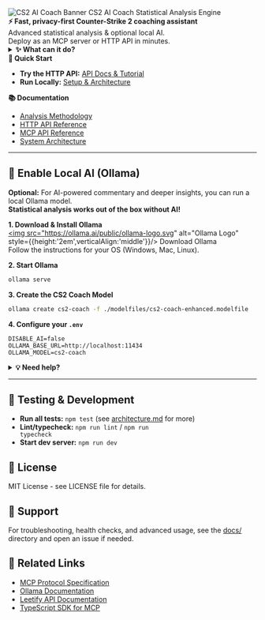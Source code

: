 <div style={{display:'flex',alignItems:'center',gap:'0.5em',marginTop:'-1em',marginBottom:'0.5em'}}>
  <img src="./assets/banner.png" alt="CS2 AI Coach Banner" style={{height:'2.5em',verticalAlign:'middle'}}/>
  <span style={{fontSize:'1.5em',fontWeight:'bold'}}>CS2 AI Coach</span>
  <span style={{fontSize:'1em',fontWeight:'normal',color:'#888',marginLeft:'0.5em'}}>Statistical Analysis Engine</span>
</div>

<div style={{
  background: 'linear-gradient(90deg, #1e293b 0%, #334155 100%)',
  color: '#fff',
  borderRadius: '1em',
  padding: '1.5em',
  margin: '1.5em 0',
  boxShadow: '0 4px 24px #0002',
  textAlign: 'center',
  fontSize: '1.2em',
}}>
  <b>⚡ Fast, privacy-first Counter-Strike 2 coaching assistant</b><br/>
  <span style={{fontSize:'1.1em'}}>Advanced statistical analysis & <span style={{color:'#38bdf8'}}>optional local AI</span>.<br/>Deploy as an MCP server or HTTP API in minutes.</span>
</div>

<details>
<summary><b>✨ What can it do?</b></summary>

- <b>Personalized coaching advice</b> with research-validated stats
- <b>Flow state & tilt detection</b> for peak performance
- <b>Actionable practice routines</b> and improvement tracking
- <b>Deploy anywhere</b>: Cloudflare, local, or integrate with Claude Desktop

</details>

<div style={{display:'flex',gap:'2em',flexWrap:'wrap',margin:'2em 0'}}>
  <div style={{flex:'1 1 300px',background:'#f1f5f9',borderRadius:'1em',padding:'1.2em',boxShadow:'0 2px 8px #0001'}}>
    <b>🚀 Quick Start</b><br/>
    <ul>
      <li><b>Try the HTTP API:</b> <a href="docs/http-api-docs.md">API Docs & Tutorial</a></li>
      <li><b>Run Locally:</b> <a href="docs/architecture.md">Setup & Architecture</a></li>
    </ul>
  </div>
  <div style={{flex:'1 1 300px',background:'#f1f5f9',borderRadius:'1em',padding:'1.2em',boxShadow:'0 2px 8px #0001'}}>
    <b>📚 Documentation</b><br/>
    <ul>
      <li><a href="docs/analysis-methadology.md">Analysis Methodology</a></li>
      <li><a href="docs/http-api-docs.md">HTTP API Reference</a></li>
      <li><a href="docs/mcp-api-docs.md">MCP API Reference</a></li>
      <li><a href="docs/architecture.md">System Architecture</a></li>
    </ul>
  </div>
</div>

---

## 🤖 Enable Local AI (Ollama)

<div style={{background:'#fef9c3',border:'1px solid #fde68a',borderRadius:'0.7em',padding:'1em',margin:'1em 0'}}>
<b>Optional:</b> For AI-powered commentary and deeper insights, you can run a local Ollama model.<br/>
<b>Statistical analysis works out of the box without AI!</b>
</div>

**1. Download & Install Ollama**<br/>
<a href="https://ollama.ai/download" target="_blank"><img src="https://ollama.ai/public/ollama-logo.svg" alt="Ollama Logo" style={{height:'2em',verticalAlign:'middle'}}/> Download Ollama</a><br/>
Follow the instructions for your OS (Windows, Mac, Linux).

**2. Start Ollama**
```bash
ollama serve
```

**3. Create the CS2 Coach Model**
```bash
ollama create cs2-coach -f ./modelfiles/cs2-coach-enhanced.modelfile
```

**4. Configure your `.env`**
```env
DISABLE_AI=false
OLLAMA_BASE_URL=http://localhost:11434
OLLAMA_MODEL=cs2-coach
```

<details>
<summary><b>💡 Need help?</b></summary>
See <a href="docs/architecture.md">Architecture & Setup</a> for troubleshooting and advanced configuration.
</details>

---

## 🧪 Testing & Development

- <b>Run all tests:</b> <code>npm test</code> (see <a href="docs/architecture.md">architecture.md</a> for more)
- <b>Lint/typecheck:</b> <code>npm run lint</code> / <code>npm run typecheck</code>
- <b>Start dev server:</b> <code>npm run dev</code>

## 📄 License

MIT License - see LICENSE file for details.

## 🙋 Support

For troubleshooting, health checks, and advanced usage, see the <a href="docs/">docs/</a> directory and open an issue if needed.

## 🔗 Related Links

- <a href="https://modelcontextprotocol.io/specification/2025-06-18">MCP Protocol Specification</a>
- <a href="https://github.com/ollama/ollama">Ollama Documentation</a>
- <a href="https://api-public-docs.cs-prod.leetify.com/">Leetify API Documentation</a>
- <a href="https://github.com/modelcontextprotocol/typescript-sdk">TypeScript SDK for MCP</a>